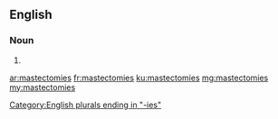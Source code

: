 ==English==

===Noun===
{{head|en|plural}}

# {{plural of|mastectomy|lang=en|nocat=1}}

[[Category:English plurals ending in "-ies"]]

[[ar:mastectomies]]
[[fr:mastectomies]]
[[ku:mastectomies]]
[[mg:mastectomies]]
[[my:mastectomies]]